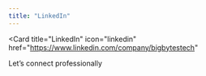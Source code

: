 ```yaml
---
title: "LinkedIn"
---
```


<Card
  title="LinkedIn"
  icon="linkedin"
  href="https://www.linkedin.com/company/bigbytestech"
>
  Let’s connect professionally
</Card>

